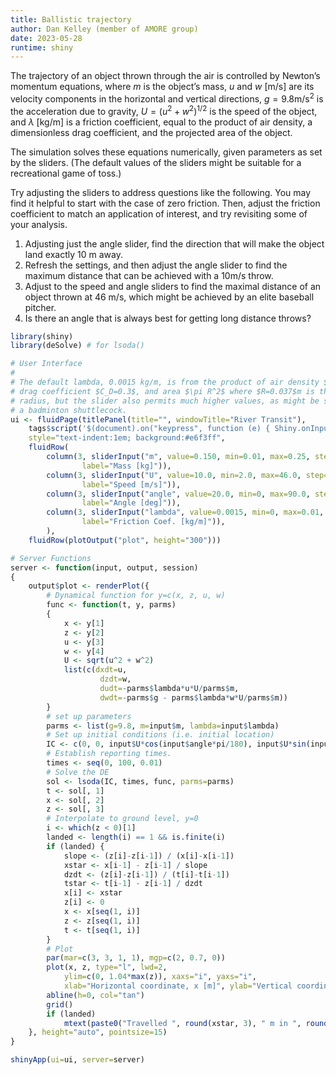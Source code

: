 ```yaml
---
title: Ballistic trajectory
author: Dan Kelley (member of AMORE group)
date: 2023-05-28
runtime: shiny
---
```


The trajectory of an object thrown through the air is controlled by Newton's
momentum equations,
\begin{equation}
\begin{split}
m\frac{du}{dt} &= -\lambda u U\\
m\frac{dw}{dt} &= -mg -\lambda w U
\end{split}
\end{equation}
where $m$ is the object's mass, $u$ and $w$ [m/s] are its velocity components in
the horizontal and vertical directions, $g=9.8$m/s$^2$ is the acceleration due
to gravity, $U=(u^2+w^2)^{1/2}$ is the speed of the object, and $\lambda$ [kg/m]
is a friction coefficient, equal to the product of air density, a dimensionless
drag coefficient, and the projected area of the object.

The simulation solves these equations numerically, given parameters as set by
the sliders. (The default values of the sliders might be suitable for a
recreational game of toss.)

Try adjusting the sliders to address questions like the following.  You may find
it helpful to start with the case of zero friction.  Then, adjust the friction
coefficient to match an application of interest, and try revisiting some of your
analysis.

1. Adjusting just the angle slider, find the direction that will make the object
   land exactly 10 m away.
2. Refresh the settings, and then adjust the angle slider to find the maximum
   distance that can be achieved with a 10m/s throw.
3. Adjust to the speed and angle sliders to find the maximal distance of an
   object thrown at 46 m/s, which might be achieved by an elite baseball
   pitcher.
4. Is there an angle that is always best for getting long distance throws?


```r
library(shiny)
library(deSolve) # for lsoda()

# User Interface
#
# The default lambda, 0.0015 kg/m, is from the product of air density $\rho_a$=1.2 kg/m$^3$,
# drag coefficient $C_D=0.3$, and area $\pi R^2$ where $R=0.037$m is the ball
# radius, but the slider also permits much higher values, as might be suitable for
# a badminton shuttlecock.
ui <- fluidPage(titlePanel(title="", windowTitle="River Transit"),
    tags$script('$(document).on("keypress", function (e) { Shiny.onInputChange("keypress", e.which); Shiny.onInputChange("keypressTrigger", Math.random()); });'),
    style="text-indent:1em; background:#e6f3ff",
    fluidRow(
        column(3, sliderInput("m", value=0.150, min=0.01, max=0.25, step=0.01,
                label="Mass [kg]")),
        column(3, sliderInput("U", value=10.0, min=2.0, max=46.0, step=0.05,
                label="Speed [m/s]")),
        column(3, sliderInput("angle", value=20.0, min=0, max=90.0, step=0.1,
                label="Angle [deg]")),
        column(3, sliderInput("lambda", value=0.0015, min=0, max=0.01, step=0.0005,
                label="Friction Coef. [kg/m]")),
        ),
    fluidRow(plotOutput("plot", height="300")))

# Server Functions
server <- function(input, output, session)
{
    output$plot <- renderPlot({
        # Dynamical function for y=c(x, z, u, w)
        func <- function(t, y, parms)
        {
            x <- y[1]
            z <- y[2]
            u <- y[3]
            w <- y[4]
            U <- sqrt(u^2 + w^2)
            list(c(dxdt=u,
                    dzdt=w,
                    dudt=-parms$lambda*u*U/parms$m,
                    dwdt=-parms$g - parms$lambda*w*U/parms$m))
        }
        # set up parameters
        parms <- list(g=9.8, m=input$m, lambda=input$lambda)
        # Set up initial conditions (i.e. initial location)
        IC <- c(0, 0, input$U*cos(input$angle*pi/180), input$U*sin(input$angle*pi/180))
        # Establish reporting times.
        times <- seq(0, 100, 0.01)
        # Solve the DE
        sol <- lsoda(IC, times, func, parms=parms)
        t <- sol[, 1]
        x <- sol[, 2]
        z <- sol[, 3]
        # Interpolate to ground level, y=0
        i <- which(z < 0)[1]
        landed <- length(i) == 1 && is.finite(i)
        if (landed) {
            slope <- (z[i]-z[i-1]) / (x[i]-x[i-1])
            xstar <- x[i-1] - z[i-1] / slope
            dzdt <- (z[i]-z[i-1]) / (t[i]-t[i-1])
            tstar <- t[i-1] - z[i-1] / dzdt
            x[i] <- xstar
            z[i] <- 0
            x <- x[seq(1, i)]
            z <- z[seq(1, i)]
            t <- t[seq(1, i)]
        }
        # Plot
        par(mar=c(3, 3, 1, 1), mgp=c(2, 0.7, 0))
        plot(x, z, type="l", lwd=2,
            ylim=c(0, 1.04*max(z)), xaxs="i", yaxs="i",
            xlab="Horizontal coordinate, x [m]", ylab="Vertical coordinate, z [m]")
        abline(h=0, col="tan")
        grid()
        if (landed)
            mtext(paste0("Travelled ", round(xstar, 3), " m in ", round(tstar, 2), " s"))
    }, height="auto", pointsize=15)
}

shinyApp(ui=ui, server=server)
```
